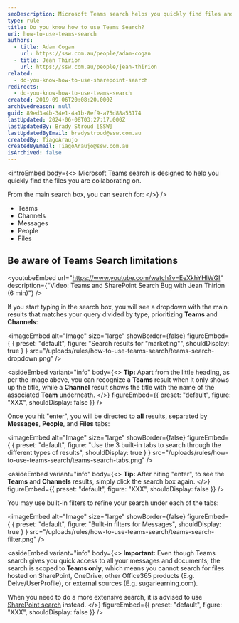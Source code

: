 ```yaml
---
seoDescription: Microsoft Teams search helps you quickly find files and collaborate on projects by searching teams, channels, messages, people, and files.
type: rule
title: Do you know how to use Teams Search?
uri: how-to-use-teams-search
authors:
  - title: Adam Cogan
    url: https://ssw.com.au/people/adam-cogan
  - title: Jean Thirion
    url: https://ssw.com.au/people/jean-thirion
related:
  - do-you-know-how-to-use-sharepoint-search
redirects:
  - do-you-know-how-to-use-teams-search
created: 2019-09-06T20:08:20.000Z
archivedreason: null
guid: 89ed3a4b-34e1-4a1b-8ef9-a75d88a53174
lastUpdated: 2024-06-08T03:27:17.000Z
lastUpdatedBy: Brady Stroud [SSW]
lastUpdatedByEmail: bradystroud@ssw.com.au
createdBy: TiagoAraujo
createdByEmail: TiagoAraujo@ssw.com.au
isArchived: false
---
```


<introEmbed
  body={<>
Microsoft Teams search is designed to help you quickly find the files you are collaborating on.

From the main search box, you can search for:
  </>}
/>
* Teams
* Channels
* Messages
* People
* Files

## Be aware of Teams Search limitations

<youtubeEmbed url="https://www.youtube.com/watch?v=EeXkhYHlWGI" description={"Video: Teams and SharePoint Search Bug with Jean Thirion (6 min)"} />

If you start typing in the search box, you will see a dropdown with the main results that matches your query divided by type, prioritizing **Teams** and **Channels**:


<imageEmbed
  alt="Image"
  size="large"
  showBorder={false}
  figureEmbed={ {
    preset: "default",
    figure: "Search results for \"marketing\"",
    shouldDisplay: true
  } }
  src="/uploads/rules/how-to-use-teams-search/teams-search-dropdown.png"
/>

<asideEmbed
  variant="info"
  body={<>
    **Tip:** Apart from the little heading, as per the image above, you can recognize a **Teams** result when it only shows up the title, while a **Channel** result shows the title with the name of the associated **Team** underneath.
  </>}
  figureEmbed={{
    preset: "default",
    figure: "XXX",
    shouldDisplay: false
  }}
/>

Once you hit "enter", you will be directed to **all** results, separated by **Messages**, **People**, and **Files** tabs:


<imageEmbed
  alt="Image"
  size="large"
  showBorder={false}
  figureEmbed={ {
    preset: "default",
    figure: "Use the 3 built-in tabs to search through the different types of results",
    shouldDisplay: true
  } }
  src="/uploads/rules/how-to-use-teams-search/teams-search-tabs.png"
/>

<asideEmbed
  variant="info"
  body={<>
    **Tip:** After hiting "enter", to see the **Teams** and **Channels** results, simply click the search box again.
  </>}
  figureEmbed={{
    preset: "default",
    figure: "XXX",
    shouldDisplay: false
  }}
/>

You may use built-in filters to refine your search under each of the tabs:


<imageEmbed
  alt="Image"
  size="large"
  showBorder={false}
  figureEmbed={ {
    preset: "default",
    figure: "Built-in filters for Messages",
    shouldDisplay: true
  } }
  src="/uploads/rules/how-to-use-teams-search/teams-search-filter.png"
/>

<asideEmbed
  variant="info"
  body={<>
    **Important:** Even though Teams search gives you quick access to all your messages and documents; the search is scoped to **Teams only**, which means you cannot search for files hosted on SharePoint, OneDrive, other Office365 products (E.g. Delve/UserProfile), or external sources (E.g. sugarlearning.com).

When you need to do a more extensive search, it is advised to use [SharePoint search](/sharepoint-search) instead.
  </>}
  figureEmbed={{
    preset: "default",
    figure: "XXX",
    shouldDisplay: false
  }}
/>
